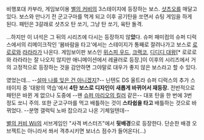 비행포대 카부라, 게임보이용 [[별의 커비]]의 3스테이지에 등장하는 보스. [[샷츠오]]를 매달고 있다. 보스와 만나기 전 군고구마를 먹게 되고 이후 공기탄을 쏘면서 슈팅 게임을 하게 된다. 패턴은 3갈래로 샷츠오 탄 쏘기, 그냥 탄 쏘기, 육탄 돌격.

...하지만 이 녀석은 그 뒤의 시리즈에 다시는 등장하지 않'''았'''다. 슈퍼 패미컴의 슈퍼 디럭스에서의 리메이크작인 '봄바람을 타고'에서는 스테이지가 통째로 잘려나가고 보스로 [[로로로]]와 [[라라라]]가 나온다. 게임보이판 보스인 [[위스피 우드]], [[크랙코]], [[디디디 대왕]][* 로로로와 라라라는 잘 나오지 않지만 애니메이션에서 레귤러로 등장.]이 이후의 시리즈에서 거의 고정적으로 등장하는 것을 감안하면 그야말로 대우가 좋지 않은 보스라고 할 수 있다.

였었는데... --[[설마 나를 잊은 건 아니겠지]]?-- 닌텐도 DS 울트라 슈퍼 디럭스의 추가 스테이지 중 '대왕의 역습'에서 '''4탄 보스로 디자인이 새롭게 바뀌어서 재등장.''' 전반적으로 패턴은 바뀐 게 없으나 도중에 --왠 [[킬러(슈퍼 마리오 시리즈)|슈퍼 마리오의 킬러]] 같은-- 대포 탄을 한 번에 3번 정도 쏘니 주의. 또한 군고구마를 먹고 배틀하는 것이 '''스타쉽을 타고''' 배틀하는 것으로 바뀌었다. --분명 갤럭틱 노바 잡으라고 나온 기체일텐데--

[[별의 커비 Wii]]의 서브게임인 "사격 버스터즈"에서 '''뒷배경'''으로 등장한다. 단순한 배경 오브젝트는 아니라서 쏴서 격추시키면 보너스 점수가 들어온다(...)
